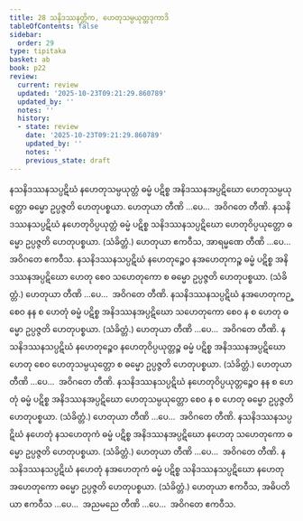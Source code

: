 ```yaml
---
title: 28 သနိဒဿနတ္တိက, ဟေတုသမ္ပယုတ္တဒုကာဒိ
tableOfContents: false
sidebar:
  order: 29
type: tipitaka
basket: ab
book: p22
review:
  current: review
  updated: '2025-10-23T09:21:29.860789'
  updated_by: ''
  notes: ''
  history:
  - state: review
    date: '2025-10-23T09:21:29.860789'
    updated_by: ''
    notes: ''
    previous_state: draft
---
```



<ReviewStatus review={frontmatter.review} showDetails={true} />

<HypothesisAnnotation frontmatter={frontmatter} />

<DynamicBreadcrumb />

<Division number="59" book="p22" e="ch" v="40" p="390">

<Paragraph number="141" book="p22">
နသနိဒဿနသပ္ပဋိဃံ နဟေတုသမ္ပယုတ္တံ ဓမ္မံ ပဋိစ္စ အနိဒဿနအပ္ပဋိဃော ဟေတုသမ္ပယုတ္တော ဓမ္မော ဥပ္ပဇ္ဇတိ ဟေတုပစ္စယာ. ဟေတုယာ တီဏိ …ပေ…  အဝိဂတေ တီဏိ.
</Paragraph>

<Paragraph number="142" book="p22">
နသနိဒဿနသပ္ပဋိဃံ နဟေတုဝိပ္ပယုတ္တံ ဓမ္မံ ပဋိစ္စ သနိဒဿနသပ္ပဋိဃော ဟေတုဝိပ္ပယုတ္တော ဓမ္မော ဥပ္ပဇ္ဇတိ ဟေတုပစ္စယာ. (သံခိတ္တံ.) ဟေတုယာ ဧကဝီသ, အာရမ္မဏေ တီဏိ …ပေ…  အဝိဂတေ ဧကဝီသ.
</Paragraph>

</Division>
<Division number="60" book="p22" e="ch" v="40" p="390">

<Paragraph number="143" book="p22">
နသနိဒဿနသပ္ပဋိဃံ နဟေတုဉ္စေဝ နအဟေတုကဉ္စ ဓမ္မံ ပဋိစ္စ အနိဒဿနအပ္ပဋိဃော ဟေတု စေဝ သဟေတုကော စ ဓမ္မော ဥပ္ပဇ္ဇတိ ဟေတုပစ္စယာ. (သံခိတ္တံ.) ဟေတုယာ တီဏိ …ပေ…  အဝိဂတေ တီဏိ.
</Paragraph>

<Paragraph number="144" book="p22">
နသနိဒဿနသပ္ပဋိဃံ နအဟေတုကဉ္စေဝ နန စ ဟေတုံ ဓမ္မံ ပဋိစ္စ အနိဒဿနအပ္ပဋိဃော သဟေတုကော စေဝ န စ ဟေတု ဓမ္မော ဥပ္ပဇ္ဇတိ ဟေတုပစ္စယာ. (သံခိတ္တံ.) ဟေတုယာ တီဏိ …ပေ…  အဝိဂတေ တီဏိ.
</Paragraph>

</Division>
<Division number="61" book="p22" e="ch" v="40" p="390">

<Paragraph number="145" book="p22">
နသနိဒဿနသပ္ပဋိဃံ နဟေတုဉ္စေဝ နဟေတုဝိပ္ပယုတ္တဉ္စ ဓမ္မံ ပဋိစ္စ အနိဒဿနအပ္ပဋိဃော ဟေတု စေဝ ဟေတုသမ္ပယုတ္တော စ ဓမ္မော ဥပ္ပဇ္ဇတိ ဟေတုပစ္စယာ. (သံခိတ္တံ.) ဟေတုယာ တီဏိ …ပေ…  အဝိဂတေ တီဏိ.
</Paragraph>

<Paragraph number="146" book="p22">
နသနိဒဿနသပ္ပဋိဃံ နဟေတုဝိပ္ပယုတ္တဉ္စေဝ နန စ ဟေတုံ ဓမ္မံ ပဋိစ္စ အနိဒဿနအပ္ပဋိဃော ဟေတုသမ္ပယုတ္တော စေဝ န စ ဟေတု ဓမ္မော ဥပ္ပဇ္ဇတိ ဟေတုပစ္စယာ. (သံခိတ္တံ.) ဟေတုယာ တီဏိ …ပေ…  အဝိဂတေ တီဏိ.
</Paragraph>

</Division>
<Division number="62" book="p22" e="ch" v="40" p="391">

<Paragraph number="147" book="p22">
နသနိဒဿနသပ္ပဋိဃံ နဟေတုံ နသဟေတုကံ ဓမ္မံ ပဋိစ္စ အနိဒဿနအပ္ပဋိဃော နဟေတု သဟေတုကော ဓမ္မော ဥပ္ပဇ္ဇတိ ဟေတုပစ္စယာ. (သံခိတ္တံ.) ဟေတုယာ တီဏိ …ပေ…  အဝိဂတေ တီဏိ.
</Paragraph>

<Paragraph number="148" book="p22">
နသနိဒဿနသပ္ပဋိဃံ နဟေတုံ နအဟေတုကံ ဓမ္မံ ပဋိစ္စ သနိဒဿနသပ္ပဋိဃော နဟေတု အဟေတုကော ဓမ္မော ဥပ္ပဇ္ဇတိ ဟေတုပစ္စယာ. (သံခိတ္တံ.) ဟေတုယာ ဧကဝီသ, အဓိပတိယာ ဧကဝီသ …ပေ…  အညမညေ တီဏိ …ပေ…  အဝိဂတေ ဧကဝီသ.
</Paragraph>
</Division>